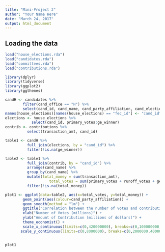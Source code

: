 ```yaml
---
title: "Mini-Project 2"
author: "Your Name Here"
date: "March 24, 2017"
output: html_document
---
```



## Loading the data


```r
load("house_elections.rda")
load("candidates.rda")
load("committees.rda")
load("contributions.rda")

library(dplyr)
library(tidyverse)
library(ggplot2)
library(ggthemes)
```

```r
candH <- candidates %>%
        filter(cand_office == "H") %>%
        select(cand_id, cand_name, cand_party_affiliation, cand_election_yr)
names(house_elections)[names(house_elections) == "fec_id"] <- "cand_id"
elections <- house_elections %>%
            select(cand_id, primary_votes:ge_winner)
contrib <- contributions %>%
          select(transaction_amt, cand_id)

table1 <- candH %>%
          full_join(elections, by = "cand_id") %>%
          filter(!is.na(ge_winner)) 

table2 <- table1 %>%
          full_join(contrib, by = "cand_id") %>%
          arrange(cand_name) %>%
          group_by(cand_name) %>%
          mutate(total_money = sum(transaction_amt),
                    total_votes = sum(primary_votes + runoff_votes + general_votes)) %>%
          filter(!is.na(total_money))

plot1 <- ggplot(data=table2, aes(x=total_votes, y=total_money)) +
        geom_point(aes(colour=cand_party_affiliation)) +
        geom_smooth(method = "lm") +
        ggtitle("Correlation between the number of votes and contributions \na candidate to the House elections received") +
        xlab("Number of Votes (millions)") +
        ylab("Amount of Contribution (millions of dollars)") +
        theme_economist() +
        scale_x_continuous(limits=c(0,420000000), breaks=c(0,100000000,200000000,300000000,400000000), labels = c("0","100","200","300","400")) +
       scale_y_continuous(limits=c(0,8000000), breaks=c(0,2000000,4000000,6000000),labels=c("0","2","4","6")) 
      

plot1

```

